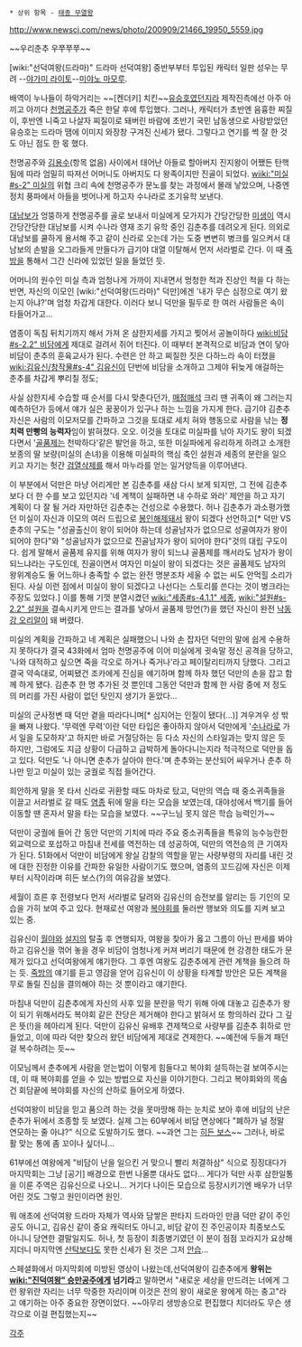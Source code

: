  * 상위 항목 - [[태종 무열왕]] 

http://www.newscj.com/news/photo/200909/21466_19950_5559.jpg

~~우리춘추 우쭈쭈쭈~~

[wiki:"선덕여왕(드라마)" 드라마 선덕여왕] 중반부부터 투입된 캐릭터
일판 성우는 무려 --[[야가미 라이토]]--[[미야노 마모루]].

배역이 누나들이 하악거리는 ~~[켄더키] 치킨~~[[유승호]]였던지라 제작진측에선 아주 아끼고 아끼다 [[천명공주]]가 죽은 한달 후에 투입했다. 그러나, 캐릭터가 초반엔 음흉한 찌질이, 후반엔 니죽고 나살자 찌질이로 돼버린 바람에 초반기 국민 남동생으로 사랑받았던 유승호는 드라마 땜에 이미지 와장창 구겨진 신세가 됐다. 그렇다고 연기를 썩 잘 한 것도 아닌 점도 한 몫 했다.

천명공주와 [[김용수]](항목 없음) 사이에서 태어난 아들로 할아버지 진지왕이 어쨌든 탄핵됨에 따라 엄밀히 따져선 어머니도 아버지도 다 왕족이지만 진골이 되었다. [[wiiki:"미실#s-2" 미실]]의 위협 크리 속에 천명공주가 문노를 찾는 과정에서 몰래 낳았으며, 나중엔 정치 풍파에서 아들을 벗어나게 하고자 수나라로 조기유학 보낸다.  

[[대남보]]가 엉뚱하게 천명공주를 골로 보내서 미실에게 모가지가 간당간당한 [[미생]]이 역시 간당간당한 대남보를 시켜 수나라 영재 조기 유학 중인 김춘추를 데려오게 된다. 의외로 대남보를 쿨하게 용서해 주고 같이 신라로 오는데 가는 도중 변변히 병크를 일으켜서 대남보의 손발을 오그라들게 만들다가 급기야 대열 이탈해서 먼저 서라벌로 간다. 이 때 [[죽방]]을 통해서 그간 신라에 있었던 일을 들었던 듯.

어머니의 원수인 미실 측과 엄청나게 가까이 지내면서 멍청한 척과 진상인 척을 다 하는 반면, 자신의 이모인 [wiki:"선덕여왕(드라마)" 덕만]에겐 '내가 무슨 심정으로 여기 왔는지 아냐?'며 엄청 차갑게 대한다. 이러다 보니 덕만을 필두로 한 여러 사람들은 속이 타들어가고...

염종이 독침 뒤치기까지 해서 가져 온 삼한지세를 가지고 찢어서 공놀이하다 [[wiki:비담#s-2.2" 비담]]에게 제대로 걸려서 쥐어 터진다. 이 때부터 본격적으로 비담과 연이 닿아 비담이 춘추의 훈육교사가 된다. 수련은 안 하고 찌질한 짓은 다하느라 속이 터졌을 [[wiki:김유신/창작물#s-4" 김유신]]이 단번에 비담을 소개하고 그제야 뒤늦게 애걸하는 춘추를 차갑게 뿌리칠 정도;

사실 삼한지세 수습할 때 순서를 다시 맞춘다던가, [[매점매석]] 크리 땐 귀족이 왜 그러는지 예측하던가 등에서 얘가 실은 꿍꿍이가 있구나 하는 느낌을 가지게 한다. 급기야 김춘추 자신은 사람의 이모저모를 간파하고 그것을 토대로 세치 혀와 행동으로 사람을 낚는 '''정치력 만빵의 능력자'''임이 밝혀졌다. 오오. 이것을 토대로 미실파를 낚아 자기도 왕이 되겠다면서 '[[골품제]]는 천박하다'같은 발언을 하고, 또한 미실파에게 유리하게 하려고 소개한 보종의 딸 보량(미실의 손녀)을 이용해 미실파의 핵심 축인 설원과 세종의 분란을 일으키고 자기는 헛간 [[검열삭제]]를 해서 마누라를 얻는 일거양득을 이루어낸다.

이 부분에서 덕만은 마냥 어리게만 본 김춘추를 새삼 다시 보게 되지만, 그 전에 김춘추보다 더 한 수를 보고 있던지라 '네 계책이 실패하면 내 수하로 와라' 제안을 하고 자기 계획이 다 잘 될 거라 자만하던 김춘추는 건성으로 수용했다. 허나 김춘추가 과소평가했던 미실이 자신과 이모의 여러 드립으로 [[봉인해제]]돼서 왕이 되겠다 선언하고[* 덕만 VS 춘추의 구도는 "성골출신이 왕이 되어야 하는데 성골남자가 없으므로 성골여자가 왕이 되어야 한다"와 "성골남자가 없으므로 진골남자가 왕이 되어야 한다"것의 대립 구도이다. 쉽게 말해서 골품제 유지를 위해 여자가 왕이 되느냐 골품제를 깨서라도 남자가 왕이 되느냐라는 구도인데, 진골이면서 여자인 미실이 왕이 되겠다는 것은 골품제도 남자의 왕위계승도 둘 어느하나 충족할 수 없는 완전 명분조차 세울 수 없는 씨도 안먹힐 소리가 된다. 사실 이런 점에서 미실이 왕이 되겠다고 나선다는 스토리를 쓴다는 것이 병크라는 주장도 있었다.] 이를 통해 기껏 분열시켰던 [[wiki:"세종#s-4.1.1" 세종]], [[wiki:"설원#s-2.2" 설원]]을 결속시키게 만드는 결과를 낳아서 골품제 망언(?)을 했던 자신이 완전 [[낙동강 오리알]]이 돼 버렸다.

미실의 계획을 간파하고 네 계획은 실패했으니 나와 손 잡자던 덕만의 말에 쉽게 수용하지 못하다가 결국 43화에서 엄마 천명공주에 이어 미실에게 귓속말 정신 공격을 당하고, '나와 대적하고 싶으면 죽을 각오로 하거나 죽거나'라고 페이탈리티까지 당했다. 그리고 결국 약속대로, 어찌됐건 조카에게 진심을 얘기하며 함께 하자 했던 덕만의 손을 잡고 함께 하게 됐다. 김춘추 한 명 추가된 것 뿐인데 그동안 덕만과 함께 한 사람 중에 저 정도의 머리를 가진 사람이 없던 탓인지 생기가 돋았다...

미실의 군사정변 때 덕만 곁을 따라다니며[* 심지어는 인질이 됐다(...)] 겨우겨우 성 밖을 빠져 나왔다. '무력엔 무력'이란 덕만 타입은 좋아하지 않아서 덕만에게 '[[수나라]]로 가서 일을 도모하자'고 하지만 바로 거절당하는 등 다소 자신의 스타일과는 맞지 않은 듯 하지만, 그럼에도 지금 상황이 다급하고 급박하게 돌아다니는지라 적극적으로 덕만을 돕고 있다. 덕만도 '나 아니면 춘추가 살아야 한다.'며 춘추와는 분산되어 싸우거나 춘추 하나만 믿고 미실이 있는 궁궐로 직접 들어간다.

희안하게 말을 못 타서 신라로 귀환할 때도 마차로 탔고, 덕만의 역습 때 중소귀족들을 이끌고 서라벌로 갈 때도 [[염종]] 뒤에 말을 타는 모습을 보였는데, 대야성에서 백기를 들어 이동할 땐 혼자서 말을 타는 모습을 보였다. ~~구느님 못지 않은 학습 능력인가~~

덕만이 궁궐에 들어 간 동안 덕만의 기치에 따라 주요 중소귀족들을 특유의 능수능란한 외교력으로 포섭하고 마침내 전세를 역전하는 데 성공하여, 덕만의 역전승의 큰 기여자가 된다. 51화에서 덕만이 비담에게 왕실 감찰의 역할을 맡는 사량부령의 자리를 내린 것에 대한 진정한 이유를 간파한 유일한 사람이기도 했으며, 염종의 꼬드김에 자신은 이제부터 시작이라며 히든 보스(?)의 여유감을 보였다.

세월이 흐른 후 전령보다 먼저 서라벌로 달려와 김유신의 승전보를 알리는 등 기인의 모습을 가히 보여 주고 있다. 현재로선 여왕과 [[복야회]]를 둘러싼 행보와 의도를 지켜 보고 있는 중.

김유신이 [[월야]]와 [[설지]]의 탈출 후 연행되자, 여왕을 찾아가 옳고 그름이 아닌 판세를 봐야 하고 김유신을 꺾어 놓을 경우 비담이 엄청나게 커져 버리기 때문에 현 강경한 태도가 문제가 있다고 선덕여왕에게 얘기한다. 그 후엔 여왕도 김춘추에게 관련 계책을 들으려 하는 듯. [[죽방]]의 얘기를 듣고 영감을 얻어 김유신이 이 상황을 타계할 방안은 모든 계책을 무로 돌릴 진심을 결의해야 하는 것 뿐이라고 얘기한다.

마침내 덕만이 김춘추에게 자신의 사후 있을 분란을 막기 위해 아예 대놓고 김춘추가 왕이 되기 위해서라도 복야회 같은 잔당은 제거해야 한다고 밝혀서 또 항의하러 갔다 그 깊은 뜻(!)을 헤아리게 된다. 덕만이 김유신 유배후 견제책으로 사량부를 김춘추 휘하로 만들었고, 이에 따라 덕만 찾으러 왔던 비담에게 제대로 견제한다. ~~예전에 두들겨 패던 걸 복수하려는 듯~~

이모님께서 춘추에게 사람을 얻는법이 이렇게 힘들다고 복야회 설득하는걸 보여주시는데, 이 때 복야회를 얻을 수 있는 방법으로 자신을 이야기한다. 그리고 복야회와의 목숨건 회담끝에 복야회를 자신의 산하로 들어오게 하였다.

선덕여왕이 비담을 믿고 품으려 하는 것을 못마땅해 하는 눈치로 보아 후에 비담의 난은 춘추가 뒤에서 조종할 듯 보였다. 실제 그는 60부에서 비담 면상에다 "폐하가 널 정말 연모하는 줄 아냐?" 식으로 도발하기도 했다. ~~과연 그는 [[히든 보스]]~~ 그러나, 바로 활 맞는 통에 좀 꼬이나 싶더니...

61부에선  여왕에게 "비담이 난을 일으킨 거 맞으니 빨리 처결하삼" 식으로 징징대다가 마지막회는 그냥 [공기] 배경으로 한번 나올뿐 대사도 없다... 게다가 덕만 사후 삼한일통을 이룬 주역은 김유신으로 나오니... 거기다 나이든 모습으로 등장시키기엔 배우가 너무 어린 것도 그렇고 원인이라면 원인.

뭐 애초에 선덕여왕 드라마 자체가 역사와 담쌓은 판타지 드라마인 만큼 덕만 같이 주인공도 아니고, 김유신 같이 중요 캐릭터도 아니고, 비담 같이 진 주인공이자 최종보스도 아니니 당연한 결말일지도. 허나, 첫 등장이 최종병기였던 이 분이 점점 꼬라지가 요상해지더니 마지막엔 [[산탁]]보다도 못한 신세가 된 것은 그저 [[안습]]... 

스페셜화에서 마지막회에 미방된 영상이 나왔는데,선덕여왕이 김춘추에게 '''왕위는 [[wiki:"진덕여왕" 승만공주]]에게 넘기라'''고 말하면서 "새로운 세상을 만드려는 너에게 그런 왕위란 자리는 너무 막중한 자리이며 이것은 전의 왕이 새로운 왕에게 하는 충고"라고 얘기하는 아주 중요한 장면이었다. ~~아무리 생방송으로 편집했다 치더라도 무슨 생각으로 이걸 편집했는지~~

[[각주]]

